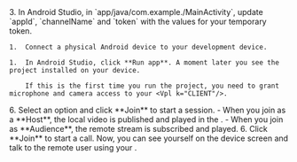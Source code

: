 <PlatformWrapper platform="android">
    3.  In Android Studio, in `app/java/com.example.<projectname>/MainActivity`, update `appId`, `channelName` and `token` with the values for your temporary token.

    1.  Connect a physical Android device to your development device.

    1.  In Android Studio, click **Run app**. A moment later you see the project installed on your device.

        If this is the first time you run the project, you need to grant microphone and camera access to your <Vpl k="CLIENT"/>.

  <ProductWrapper product="interactive-live-streaming">
    6. Select an option and click **Join** to start a session.
          - When you join as a **Host**, the local video is published and played in the <Vpl k="CLIENT"/>.
          - When you join as **Audience**, the remote stream is subscribed and played.
  </ProductWrapper>

<ProductWrapper product="video-calling">
    6. Click **Join** to start a call. Now, you can see yourself on the device screen and talk to the remote user using your <Vpl k="CLIENT"/>.
</ProductWrapper>

</PlatformWrapper>
